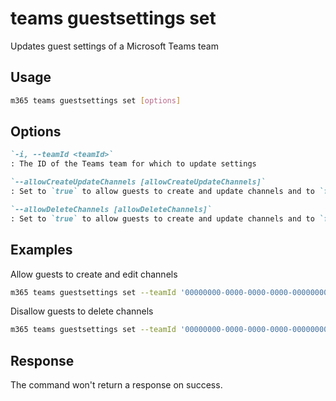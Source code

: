 
# teams guestsettings set

Updates guest settings of a Microsoft Teams team

## Usage

```sh
m365 teams guestsettings set [options]
```

## Options

```md defintion-list
`-i, --teamId <teamId>`
: The ID of the Teams team for which to update settings

`--allowCreateUpdateChannels [allowCreateUpdateChannels]`
: Set to `true` to allow guests to create and update channels and to `false` to disallow it

`--allowDeleteChannels [allowDeleteChannels]`
: Set to `true` to allow guests to create and update channels and to `false` to disallow it
```

<Global />

## Examples

Allow guests to create and edit channels

```sh
m365 teams guestsettings set --teamId '00000000-0000-0000-0000-000000000000' --allowCreateUpdateChannels true
```

Disallow guests to delete channels

```sh
m365 teams guestsettings set --teamId '00000000-0000-0000-0000-000000000000' --allowDeleteChannels false
```

## Response

The command won't return a response on success.
